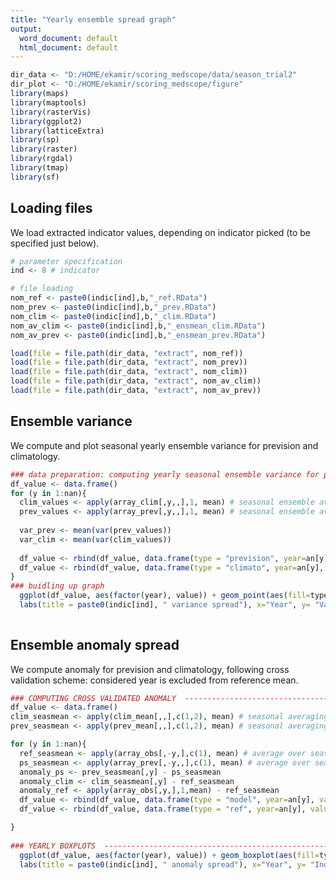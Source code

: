 ---
title: "Yearly ensemble spread graph"
output:
  word_document: default
  html_document: default
---

```{r setup, include=FALSE}
dir_data <- "D:/HOME/ekamir/scoring_medscope/data/season_trial2" 
dir_plot <- "D:/HOME/ekamir/scoring_medscope/figure" 
library(maps)
library(maptools)
library(rasterVis)
library(ggplot2)
library(latticeExtra)
library(sp)
library(raster)
library(rgdal)
library(tmap)
library(sf)

```


## Loading files

We load extracted indicator values, depending on indicator picked (to be specified just below).

```{r file loading}
# parameter specification
ind <- 8 # indicator

# file loading
nom_ref <- paste0(indic[ind],b,"_ref.RData")
nom_prev <- paste0(indic[ind],b,"_prev.RData")
nom_clim <- paste0(indic[ind],b,"_clim.RData")
nom_av_clim <- paste0(indic[ind],b,"_ensmean_clim.RData")
nom_av_prev <- paste0(indic[ind],b,"_ensmean_prev.RData")

load(file = file.path(dir_data, "extract", nom_ref))
load(file = file.path(dir_data, "extract", nom_prev))
load(file = file.path(dir_data, "extract", nom_clim))
load(file = file.path(dir_data, "extract", nom_av_clim))
load(file = file.path(dir_data, "extract", nom_av_prev))

```
## Ensemble variance 

We compute and plot seasonal yearly ensemble variance for prevision and climatology.

```{r }
### data preparation: computing yearly seasonal ensemble variance for prevision and climatology
df_value <- data.frame()
for (y in 1:nan){
  clim_values <- apply(array_clim[,y,,],1, mean) # seasonal ensemble averaging
  prev_values <- apply(array_prev[,y,,],1, mean) # seasonal ensemble averaging
  
  var_prev <- mean(var(prev_values))
  var_clim <- mean(var(clim_values))
  
  df_value <- rbind(df_value, data.frame(type = "prevision", year=an[y], value = var_prev))
  df_value <- rbind(df_value, data.frame(type = "climato", year=an[y], value = var_clim))
}
### buidling up graph   
  ggplot(df_value, aes(factor(year), value)) + geom_point(aes(fill=type, colour =type))+
  labs(title = paste0(indic[ind], " variance spread"), x="Year", y= "Variance")
  

```
## Ensemble anomaly spread

We compute anomaly for prevision and climatology, following cross validation scheme: considered year is excluded from reference mean.

```{r }
### COMPUTING CROSS VALIDATED ANOMALY  ------------------------------------------------------------------------
df_value <- data.frame()
clim_seasmean <- apply(clim_mean[,,],c(1,2), mean) # seasonal averaging from array i*y*t
prev_seasmean <- apply(prev_mean[,,],c(1,2), mean) # seasonal averaging

for (y in 1:nan){
  ref_seasmean <- apply(array_obs[,-y,],c(1), mean) # average over season + years, omitting year y for crossval scheme
  ps_seasmean <- apply(array_prev[,-y,,],c(1), mean) # average over season + years, omitting year y for crossval scheme
  anomaly_ps <- prev_seasmean[,y] - ps_seasmean
  anomaly_clim <- clim_seasmean[,y] - ref_seasmean
  anomaly_ref <- apply(array_obs[,y,],1,mean) - ref_seasmean
  df_value <- rbind(df_value, data.frame(type = "model", year=an[y], value = anomaly_ps))
  df_value <- rbind(df_value, data.frame(type = "ref", year=an[y], value = anomaly_ref))

}
  
### YEARLY BOXPLOTS  ------------------------------------------------------------------------
  ggplot(df_value, aes(factor(year), value)) + geom_boxplot(aes(fill=type))+
  labs(title = paste0(indic[ind], " anomaly spread"), x="Year", y= "Indicator value")
  

```
